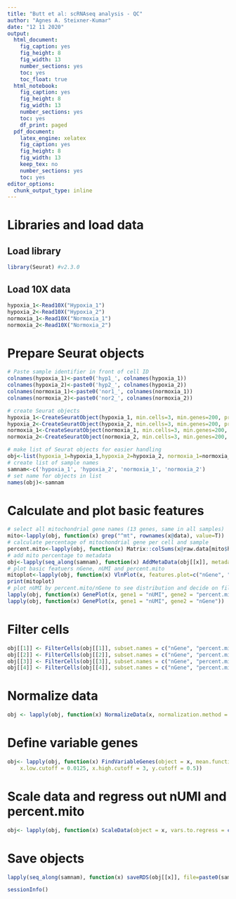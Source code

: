 ```yaml
---
title: "Butt et al: scRNAseq analysis - QC"
author: "Agnes A. Steixner-Kumar"
date: "12 11 2020"
output: 
  html_document: 
    fig_caption: yes
    fig_height: 8
    fig_width: 13
    number_sections: yes
    toc: yes
    toc_float: true
  html_notebook: 
    fig_caption: yes
    fig_height: 8
    fig_width: 13
    number_sections: yes
    toc: yes
    df_print: paged
  pdf_document:
    latex_engine: xelatex 
    fig_caption: yes
    fig_height: 8
    fig_width: 13
    keep_tex: no
    number_sections: yes
    toc: yes
editor_options: 
  chunk_output_type: inline
---
```


# Libraries and load data
## Load library
```r
library(Seurat) #v2.3.0
```
## Load 10X data
```r
hypoxia_1<-Read10X("Hypoxia_1")
hypoxia_2<-Read10X("Hypoxia_2")
normoxia_1<-Read10X("Normoxia_1")
normoxia_2<-Read10X("Normoxia_2")
```

# Prepare Seurat objects
```r
# Paste sample identifier in front of cell ID
colnames(hypoxia_1)<-paste0('hyp1_', colnames(hypoxia_1))
colnames(hypoxia_2)<-paste0('hyp2_', colnames(hypoxia_2))
colnames(normoxia_1)<-paste0('nor1_', colnames(normoxia_1))
colnames(normoxia_2)<-paste0('nor2_', colnames(normoxia_2))

```

```r
# create Seurat objects
hypoxia_1<-CreateSeuratObject(hypoxia_1, min.cells=3, min.genes=200, project="hypoxia_1")
hypoxia_2<-CreateSeuratObject(hypoxia_2, min.cells=3, min.genes=200, project="hypoxia_2")
normoxia_1<-CreateSeuratObject(normoxia_1, min.cells=3, min.genes=200, project="normoxia_1")
normoxia_2<-CreateSeuratObject(normoxia_2, min.cells=3, min.genes=200, project="normoxia_2")
```

```r
# make list of Seurat objects for easier handling
obj<-list(hypoxia_1=hypoxia_1,hypoxia_2=hypoxia_2, normoxia_1=normoxia_1, normoxia_2=normoxia_2)
# create list of sample names
samnam<-c('hypoxia_1', 'hypoxia_2', 'normoxia_1', 'normoxia_2')
# set name for objects in list
names(obj)<-samnam
```
# Calculate and plot basic features
```r
# select all mitochondrial gene names (13 genes, same in all samples)
mito<-lapply(obj, function(x) grep("^mt", rownames(x@data), value=T))
# calculate percentage of mitochondrial gene per cell and sample
percent.mito<-lapply(obj, function(x) Matrix::colSums(x@raw.data[mito$hypoxia_1, ])/Matrix::colSums(x@raw.data))
# add mito percentage to metadata
obj<-lapply(seq_along(samnam), function(x) AddMetaData(obj[[x]], metadata=percent.mito[[x]], col.name="percent.mito"))
# plot basic featuers nGene, nUMI and percent.mito
mitoplot<-lapply(obj, function(x) VlnPlot(x, features.plot=c("nGene", "nUMI", "percent.mito"), nCol = 3))
print(mitoplot)
# plot nUMI by percent.mito/nGene to see distribution and decide on filtering cutoffs
lapply(obj, function(x) GenePlot(x, gene1 = "nUMI", gene2 = "percent.mito"))
lapply(obj, function(x) GenePlot(x, gene1 = "nUMI", gene2 = "nGene"))

```

# Filter cells
```r
obj[[1]] <- FilterCells(obj[[1]], subset.names = c("nGene", "percent.mito"), low.thresholds = c(500, -Inf), high.thresholds = c(6000, 0.2))
obj[[2]] <- FilterCells(obj[[2]], subset.names = c("nGene", "percent.mito"), low.thresholds = c(500, -Inf), high.thresholds = c(6000, 0.2))
obj[[3]] <- FilterCells(obj[[3]], subset.names = c("nGene", "percent.mito"), low.thresholds = c(500, -Inf), high.thresholds = c(7500, 0.2))
obj[[4]] <- FilterCells(obj[[4]], subset.names = c("nGene", "percent.mito"), low.thresholds = c(500, -Inf), high.thresholds = c(7500, 0.2))
```

# Normalize data
```r
obj <- lapply(obj, function(x) NormalizeData(x, normalization.method = "LogNormalize", scale.factor = 10000))
```

# Define variable genes
```r
obj<- lapply(obj, function(x) FindVariableGenes(object = x, mean.function = ExpMean, dispersion.function = LogVMR, 
    x.low.cutoff = 0.0125, x.high.cutoff = 3, y.cutoff = 0.5))
```

# Scale data and regress out nUMI and percent.mito
```r
obj<- lapply(obj, function(x) ScaleData(object = x, vars.to.regress = c("nUMI", "percent.mito")))
```
# Save objects
```r
lapply(seq_along(samnam), function(x) saveRDS(obj[[x]], file=paste0(samnam[x], ".rds")))
```

```r
sessionInfo()
```

